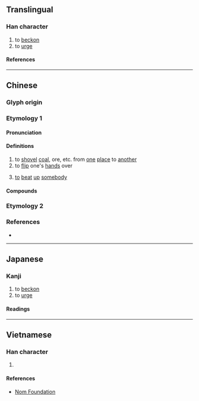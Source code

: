 {{character info/new}}
==Translingual==

===Han character===
{{Han char|rn=64|rad=手|as=16|sn=19|four=51014|canj=QMBG|ids=⿰扌霍}}

# to [[beckon]]
# to [[urge]]

====References====
{{Han ref|kx=0462.230|dkj=12951|dj=0811.230|hdz=31982.110|uh=6509}}

----

==Chinese==
{{zh-forms}}

===Glyph origin===
{{Han etym}}

===Etymology 1===

====Pronunciation====
{{zh-pron
|m=huō
|c=fok3,wok6
|h=pfs=vok
|mc=y
|oc=y
|cat=
}}

====Definitions====
{{zh-hanzi}}

# to [[shovel]] [[coal]], ore, etc. from [[one]] [[place]] to [[another]]
# to [[flip]] one's [[hand]]s over
# {{lb|zh|Hakka}} [[to]] [[beat]] [[up]] [[somebody]]

====Compounds====
{{zh-der|攉土|攉煤機}}

===Etymology 2===
{{zh-see|榷|v|[[monopoly]]}}

===References===
* {{R:yue:mfccd}}

----

==Japanese==

===Kanji===
{{ja-kanji|grade=|rs=手16}}

# to [[beckon]]
# to [[urge]]

====Readings====
{{ja-readings
|on=かく
|kun=たた-く
}}

----

==Vietnamese==

===Han character===
{{vi-readings|rs=手16|reading=[[khoác]], [[hoắc]]}}

# {{rfdef|vi|sort=手16}}

====References====
* [http://nomfoundation.org/common/nom_details.php?codepoint=6509 Nom Foundation]